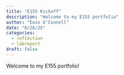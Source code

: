 ```yaml
---
title: "E155 Kickoff"
description: "Welcome to my E155 portfolio"
author: "Eoin O'Connell"
date: "8/28/25"
categories:
  - reflection
  - labreport
draft: false
---
```


Welcome to my E155 portfolio!